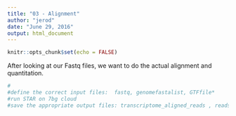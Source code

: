 ```yaml
---
title: "03 - Alignment"
author: "jerod"
date: "June 29, 2016"
output: html_document
---
```


```r
knitr::opts_chunk$set(echo = FALSE)
```

After looking at our Fastq files, we want to do the actual alignment and quantitation.

```r
#
#define the correct input files:  fastq, genomefastalist, GTFfile*
#run STAR on 7bg cloud 
#save the appropriate output files: transcriptome_aligned_reads , reads_per_gene

````